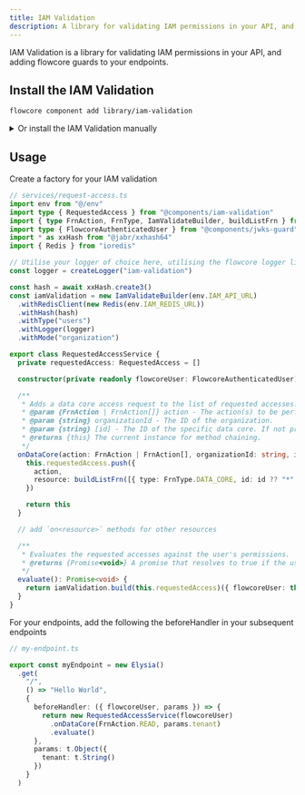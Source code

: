 ```yaml
---
title: IAM Validation
description: A library for validating IAM permissions in your API, and adding flowcore guards to your endpoints
---
```


IAM Validation is a library for validating IAM permissions in your API, and adding flowcore guards to your endpoints.

## Install the IAM Validation

```bash
flowcore component add library/iam-validation
```

<details>
  <summary>Or install the IAM Validation manually</summary>

    Run this command in your project's root directory:

    ```bash
    bun add ioredis @sinclair/typebox
    ```

    ```bash
    bunx jsr add @jabr/xxhash64
    ```

    Create a `iam-validation.ts` file in your project's lib folder, and add the following code:

    ```typescript
    // lib/iam-validation.ts
    import { ApiException } from "@components/api-exceptions"
    import type { FlowcoreAuthenticatedUser } from "@components/jwks-guard"
    import type { Logger } from "@components/logger"
    import type * as xxHash from "@jabr/xxhash64"
    import { type Static, Type } from "@sinclair/typebox"
    import type { Redis } from "ioredis"

    /**
     * Represents an API forbidden exception. This exception is thrown when the server refuses to authorize the request.
     *
     * @property {number} status - The HTTP status code for the exception, which is 403.
     * @property {string} code - The error code for the exception, which is "FORBIDDEN".
     */
    export class IamForbiddenException extends ApiException {
      public status = 403
      public code = "FORBIDDEN"

      constructor(
        message: string,
        public readonly validPolicies?: { policyFrn: string; statementId: string }[],
        public readonly invalidRequest?: RequestedAccess,
      ) {
        super(message)
      }
    }

    /**
     * Defines the structure of requested access for IAM validation.
     *
     * @property {action} - The action or actions to validate against.
     * @property {resource} - The resource to validate, in order of granularity. First match wins.
     */
    export const requestedAccess = Type.Array(
      Type.Object({
        action: Type.Union([Type.String(), Type.Array(Type.String())], {
          description: "The action or actions to validate against",
          examples: ["read", "write", "fetch", "ingest"],
        }),
        resource: Type.Array(Type.String({ pattern: "^frn::" }), {
          description: "The resource to validate, in order of granularity. First match wins.",
          examples: [
            [
              "frn::tenant",
              "frn::tenant:data-core/24005dde-7476-4692-aec4-175d2e5a9b9e",
              "frn::tenant:flow-type/6a394228-e1a1-4491-b280-0117f481be32",
              "frn::tenant:event-type/ffff7fe3-45c7-4a96-afe2-2519ee342d69",
            ],
            [
              "frn::13ea0ce0-2f5c-46c4-b4f2-e0e15c5d1cda",
              "frn::13ea0ce0-2f5c-46c4-b4f2-e0e15c5d1cda:data-core/24005dde-7476-4692-aec4-175d2e5a9b9e",
              "frn::13ea0ce0-2f5c-46c4-b4f2-e0e15c5d1cda:flow-type/6a394228-e1a1-4491-b280-0117f481be32",
              "frn::13ea0ce0-2f5c-46c4-b4f2-e0e15c5d1cda:event-type/ffff7fe3-45c7-4a96-afe2-2519ee342d69",
            ],
          ],
        }),
      }),
    )

    /**
     * Represents the type of requested access for IAM validation.
     */
    export type RequestedAccess = Static<typeof requestedAccess>

    /**
     * Represents the response from IAM validation.
     *
     * @property {valid} - Indicates if the validation was successful.
     * @property {validPolicies} - The policies that were validated.
     * @property {checksum} - The checksum of the validation request.
     * @property {invalidRequest} - The invalid request details if validation failed.
     */
    export type IamValidationResponse =
      | {
          valid: true
          validPolicies: { policyFrn: string; statementId: string }[]
          checksum: string
        }
      | {
          valid: false
          invalidRequest: RequestedAccess
          validPolicies: { policyFrn: string; statementId: string }[]
        }

    export class IamValidateBuilder {
      private redisClient: Redis | undefined
      private hash!: xxHash.Hasher
      private type: "users" | "keys" = "users"
      private mode: "tenant" | "organization" = "tenant"
      private hashMap: Map<string, boolean> = new Map()
      private logger: Logger | undefined

      constructor(private readonly iamApiUrl: string) {}

      /**
       * Sets the Redis client for caching.
       *
       * @param {Redis} redisClient - The Redis client instance.
       * @returns {IamValidateBuilder} - This instance for method chaining.
       */
      public withRedisClient(redisClient: Redis): IamValidateBuilder {
        this.redisClient = redisClient
        return this
      }

      /**
       * Sets the hash function for generating checksums.
       *
       * @param {xxHash.Hasher} hash - The hash function instance.
       * @returns {IamValidateBuilder} - This instance for method chaining.
       */
      public withHash(hash: xxHash.Hasher): IamValidateBuilder {
        this.hash = hash
        return this
      }

      /**
       * Sets the type of validation to perform.
       *
       * @param {"users" | "keys"} type - The type of validation.
       * @returns {IamValidateBuilder} - This instance for method chaining.
       */
      public withType(type: "users" | "keys"): IamValidateBuilder {
        this.type = type
        return this
      }

      /**
       * Sets the mode of validation to perform.
       *
       * @param {"tenant" | "organization"} mode - The mode of validation.
       * @returns {IamValidateBuilder} - This instance for method chaining.
       */
      public withMode(mode: "tenant" | "organization"): IamValidateBuilder {
        this.mode = mode
        return this
      }

      /**
       * Sets the logger for logging validation events.
       *
       * @param {Logger} logger - The logger instance.
       * @returns {IamValidateBuilder} - This instance for method chaining.
       */
      public withLogger(logger: Logger): IamValidateBuilder {
        this.logger = logger
        return this
      }

      /**
       * Builds the IAM validation process.
       *
       * @param {RequestedAccess} requestedAccess - The requested access details.
       * @returns {(flowcoreUser: FlowcoreAuthenticatedUser) => Promise<void>} - A promise that resolves to void.
       */
      public build(
        requestedAccess: RequestedAccess,
      ): (options: { flowcoreUser: FlowcoreAuthenticatedUser }) => Promise<void> {
        const checksum = this.hash.hash(JSON.stringify(requestedAccess), "hex").toString()
        return async ({ flowcoreUser }: { flowcoreUser: FlowcoreAuthenticatedUser }): Promise<void> => {
          const { id } = flowcoreUser
          const localChecksum = this.hashMap.has(`${id}-${checksum}`)
          if (localChecksum) {
            const cacheKey = `iam:${this.type}-validation:${checksum}:${id}`

            if (this.redisClient) {
              const cached = await this.redisClient.get(cacheKey)
              if (cached === "true") {
                return
              }
            }
          }

          const validation = await fetch(`${this.iamApiUrl}/api/v1/validate/${this.type}/${id}`, {
            method: "POST",
            headers: {
              "Content-Type": "application/json",
            },
            body: JSON.stringify({
              mode: this.mode,
              requestedAccess,
            }),
          })

          const data = (await validation.json()) as IamValidationResponse

          if (data.valid) {
            this.hashMap.set(`${id}-${data.checksum}`, true)
            this.logger?.debug(`IAM validation passed for ${this.type} ${id} with checksum ${data.checksum}`)
          } else {
            this.logger?.error("IAM validation failed", data)
            throw new IamForbiddenException("IAM validation failed", data.validPolicies, data.invalidRequest)
          }
        }
      }
    }

    /**
     * Enum for defining the types of FRNs.
     *
     * @enum {string}
     */
    export enum FrnType {
      USER = "user",
      KEY = "key",
      ROLE = "role",
      POLICY = "policy",
      ORGANIZATION = "organization",
      DATA_CORE = "data-core",
      FLOW_TYPE = "flow-type",
      EVENT_TYPE = "event-type",
      ALL = "*",
    }

    /**
     * Enum for defining the actions that can be performed on FRNs.
     *
     * @enum {string}
     */
    export enum FrnAction {
      READ = "read",
      WRITE = "write",
      INGEST = "ingest",
      FETCH = "fetch",
      ALL = "*",
    }

    /**
     * Builds a fully qualified FRN string.
     *
     * @param {string} tenantOrOrganizationId - The tenant or organization ID.
     * @param {FrnType} type - The type of FRN.
     * @param {string} [id] - The ID of the FRN.
     * @returns {string} - The fully qualified FRN string.
     */
    export const buildFrn = (tenantOrOrganizationId: string, type: FrnType, id?: string): string => {
      return `frn::${tenantOrOrganizationId}:${type}${id ? `/${id}` : ""}`
    }

    /**
     * Builds a list of fully qualified FRN strings.
     *
     * @param {{ type: FrnType; id?: string }[]} items - The list of items to build FRNs for.
     * @param {string} tenantOrOrganizationId - The tenant or organization ID.
     * @returns {string[]} - A list of fully qualified FRN strings.
     */
    export const buildListFrn = (items: { type: FrnType; id?: string }[], tenantOrOrganizationId: string): string[] => {
      return [
        buildFrn(tenantOrOrganizationId, FrnType.ALL),
        ...items.map((item) => buildFrn(tenantOrOrganizationId, item.type, item.id)),
      ]
    }
    ```
</details>

## Usage


Create a factory for your IAM validation

```typescript
// services/request-access.ts
import env from "@/env"
import type { RequestedAccess } from "@components/iam-validation"
import { type FrnAction, FrnType, IamValidateBuilder, buildListFrn } from "@components/iam-validation"
import type { FlowcoreAuthenticatedUser } from "@components/jwks-guard"
import * as xxHash from "@jabr/xxhash64"
import { Redis } from "ioredis"

// Utilise your logger of choice here, utilising the flowcore logger library
const logger = createLogger("iam-validation")

const hash = await xxHash.create3()
const iamValidation = new IamValidateBuilder(env.IAM_API_URL)
  .withRedisClient(new Redis(env.IAM_REDIS_URL))
  .withHash(hash)
  .withType("users")
  .withLogger(logger)
  .withMode("organization")

export class RequestedAccessService {
  private requestedAccess: RequestedAccess = []

  constructor(private readonly flowcoreUser: FlowcoreAuthenticatedUser) {}

  /**
   * Adds a data core access request to the list of requested accesses.
   * @param {FrnAction | FrnAction[]} action - The action(s) to be performed on the data core.
   * @param {string} organizationId - The ID of the organization.
   * @param {string} [id] - The ID of the specific data core. If not provided, defaults to "*" (all data cores).
   * @returns {this} The current instance for method chaining.
   */
  onDataCore(action: FrnAction | FrnAction[], organizationId: string, id?: string): this {
    this.requestedAccess.push({
      action,
      resource: buildListFrn([{ type: FrnType.DATA_CORE, id: id ?? "*" }], organizationId),
    })

    return this
  }

  // add `on<resource>` methods for other resources

  /**
   * Evaluates the requested accesses against the user's permissions.
   * @returns {Promise<void>} A promise that resolves to true if the user has all requested permissions, false otherwise.
   */
  evaluate(): Promise<void> {
    return iamValidation.build(this.requestedAccess)({ flowcoreUser: this.flowcoreUser })
  }
}
```

For your endpoints, add the following the beforeHandler in your subsequent endpoints

```typescript
// my-endpoint.ts

export const myEndpoint = new Elysia()
  .get(
    "/", 
    () => "Hello World", 
    {
      beforeHandler: ({ flowcoreUser, params }) => {
        return new RequestedAccessService(flowcoreUser)
          .onDataCore(FrnAction.READ, params.tenant)
          .evaluate()
      },
      params: t.Object({
        tenant: t.String()
      })
    }
  )
```


